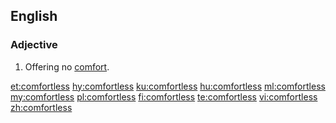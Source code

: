 ==English==

===Adjective===
{{en-adj}}
# Offering no [[comfort]].

[[et:comfortless]]
[[hy:comfortless]]
[[ku:comfortless]]
[[hu:comfortless]]
[[ml:comfortless]]
[[my:comfortless]]
[[pl:comfortless]]
[[fi:comfortless]]
[[te:comfortless]]
[[vi:comfortless]]
[[zh:comfortless]]